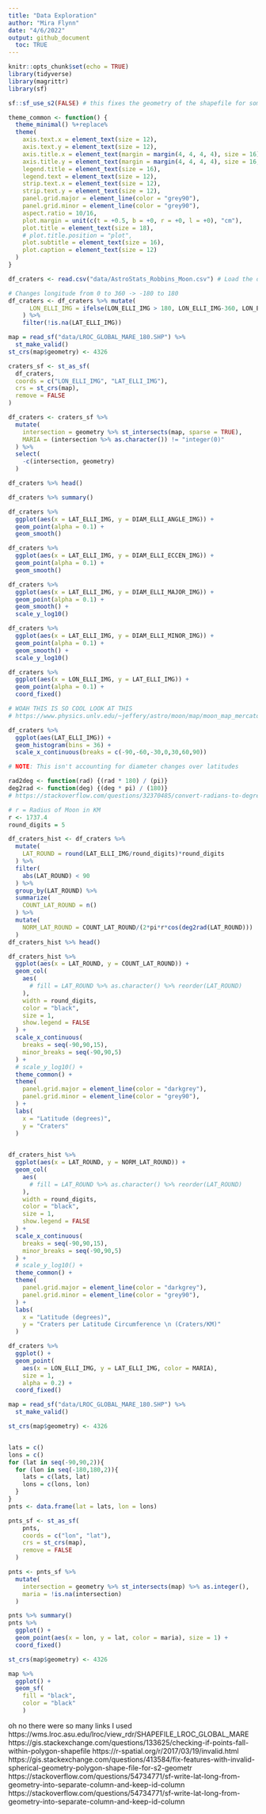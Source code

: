 ```yaml
---
title: "Data Exploration"
author: "Mira Flynn"
date: "4/6/2022"
output: github_document
  toc: TRUE
---
```


```r
knitr::opts_chunk$set(echo = TRUE)
library(tidyverse)
library(magrittr)
library(sf)

sf::sf_use_s2(FALSE) # this fixes the geometry of the shapefile for some reason

theme_common <- function() {
  theme_minimal() %+replace%
  theme(
    axis.text.x = element_text(size = 12),
    axis.text.y = element_text(size = 12),
    axis.title.x = element_text(margin = margin(4, 4, 4, 4), size = 16),
    axis.title.y = element_text(margin = margin(4, 4, 4, 4), size = 16, angle = 90),
    legend.title = element_text(size = 16),
    legend.text = element_text(size = 12),
    strip.text.x = element_text(size = 12),
    strip.text.y = element_text(size = 12),
    panel.grid.major = element_line(color = "grey90"),
    panel.grid.minor = element_line(color = "grey90"),
    aspect.ratio = 10/16,
    plot.margin = unit(c(t = +0.5, b = +0, r = +0, l = +0), "cm"),
    plot.title = element_text(size = 18),
    # plot.title.position = "plot",
    plot.subtitle = element_text(size = 16),
    plot.caption = element_text(size = 12)
  )
}

```

```r
df_craters <- read.csv("data/AstroStats_Robbins_Moon.csv") # Load the dataset

# Changes longitude from 0 to 360 -> -180 to 180
df_craters <- df_craters %>% mutate(
      LON_ELLI_IMG = ifelse(LON_ELLI_IMG > 180, LON_ELLI_IMG-360, LON_ELLI_IMG)
    ) %>%
    filter(!is.na(LAT_ELLI_IMG))

map = read_sf("data/LROC_GLOBAL_MARE_180.SHP") %>%
  st_make_valid()
st_crs(map$geometry) <- 4326

craters_sf <- st_as_sf(
  df_craters, 
  coords = c("LON_ELLI_IMG", "LAT_ELLI_IMG"), 
  crs = st_crs(map),
  remove = FALSE
)

df_craters <- craters_sf %>% 
  mutate(
    intersection = geometry %>% st_intersects(map, sparse = TRUE),
    MARIA = (intersection %>% as.character()) != "integer(0)"
  ) %>%
  select(
    -c(intersection, geometry)
  )

df_craters %>% head()
```


```r
df_craters %>% summary()
```

```r
df_craters %>%
  ggplot(aes(x = LAT_ELLI_IMG, y = DIAM_ELLI_ANGLE_IMG)) +
  geom_point(alpha = 0.1) +
  geom_smooth()
```

```r
df_craters %>%
  ggplot(aes(x = LAT_ELLI_IMG, y = DIAM_ELLI_ECCEN_IMG)) +
  geom_point(alpha = 0.1) +
  geom_smooth()
```

```r
df_craters %>%
  ggplot(aes(x = LAT_ELLI_IMG, y = DIAM_ELLI_MAJOR_IMG)) +
  geom_point(alpha = 0.1) +
  geom_smooth() +
  scale_y_log10()
```


```r
df_craters %>%
  ggplot(aes(x = LAT_ELLI_IMG, y = DIAM_ELLI_MINOR_IMG)) +
  geom_point(alpha = 0.1) +
  geom_smooth() +
  scale_y_log10()
```


```r
df_craters %>%
  ggplot(aes(x = LON_ELLI_IMG, y = LAT_ELLI_IMG)) +
  geom_point(alpha = 0.1) +
  coord_fixed()

# WOAH THIS IS SO COOL LOOK AT THIS
# https://www.physics.unlv.edu/~jeffery/astro/moon/map/moon_map_mercator.jpg
```




```r
df_craters %>%
  ggplot(aes(LAT_ELLI_IMG)) +
  geom_histogram(bins = 36) +
  scale_x_continuous(breaks = c(-90,-60,-30,0,30,60,90))

# NOTE: This isn't accounting for diameter changes over latitudes
```


```r
rad2deg <- function(rad) {(rad * 180) / (pi)}
deg2rad <- function(deg) {(deg * pi) / (180)}
# https://stackoverflow.com/questions/32370485/convert-radians-to-degree-degree-to-radians

# r = Radius of Moon in KM
r <- 1737.4
round_digits = 5

df_craters_hist <- df_craters %>%
  mutate(
    LAT_ROUND = round(LAT_ELLI_IMG/round_digits)*round_digits
  ) %>%
  filter(
    abs(LAT_ROUND) < 90
  ) %>%
  group_by(LAT_ROUND) %>%
  summarize(
    COUNT_LAT_ROUND = n()
  ) %>%
  mutate(
    NORM_LAT_ROUND = COUNT_LAT_ROUND/(2*pi*r*cos(deg2rad(LAT_ROUND)))
  )
df_craters_hist %>% head()
```



```r
df_craters_hist %>%
  ggplot(aes(x = LAT_ROUND, y = COUNT_LAT_ROUND)) +
  geom_col(
    aes(
      # fill = LAT_ROUND %>% as.character() %>% reorder(LAT_ROUND)
    ), 
    width = round_digits, 
    color = "black", 
    size = 1,
    show.legend = FALSE
  ) +
  scale_x_continuous(
    breaks = seq(-90,90,15),
    minor_breaks = seq(-90,90,5)
  ) +
  # scale_y_log10() +
  theme_common() +
  theme(
    panel.grid.major = element_line(color = "darkgrey"),
    panel.grid.minor = element_line(color = "grey90"),
  ) +
  labs(
    x = "Latitude (degrees)",
    y = "Craters"
  )
  
```

```r
df_craters_hist %>%
  ggplot(aes(x = LAT_ROUND, y = NORM_LAT_ROUND)) +
  geom_col(
    aes(
      # fill = LAT_ROUND %>% as.character() %>% reorder(LAT_ROUND)
    ), 
    width = round_digits, 
    color = "black", 
    size = 1,
    show.legend = FALSE
  ) +
  scale_x_continuous(
    breaks = seq(-90,90,15),
    minor_breaks = seq(-90,90,5)
  ) +
  # scale_y_log10() +
  theme_common() +
  theme(
    panel.grid.major = element_line(color = "darkgrey"),
    panel.grid.minor = element_line(color = "grey90"),
  ) +
  labs(
    x = "Latitude (degrees)",
    y = "Craters per Latitude Circumference \n (Craters/KM)"
  )
```



```r
df_craters %>%
  ggplot() +
  geom_point(
    aes(x = LON_ELLI_IMG, y = LAT_ELLI_IMG, color = MARIA), 
    size = 1,
    alpha = 0.2) +
  coord_fixed()


```



```r

map = read_sf("data/LROC_GLOBAL_MARE_180.SHP") %>%
  st_make_valid()

st_crs(map$geometry) <- 4326


lats = c()
lons = c()
for (lat in seq(-90,90,2)){
  for (lon in seq(-180,180,2)){
    lats = c(lats, lat)
    lons = c(lons, lon)
  }
}
pnts <- data.frame(lat = lats, lon = lons)

pnts_sf <- st_as_sf(
    pnts, 
    coords = c("lon", "lat"), 
    crs = st_crs(map),
    remove = FALSE
  )

pnts <- pnts_sf %>% 
  mutate(
    intersection = geometry %>% st_intersects(map) %>% as.integer(),
    maria = !is.na(intersection)
  )

pnts %>% summary()
pnts %>%
  ggplot() +
  geom_point(aes(x = lon, y = lat, color = maria), size = 1) +
  coord_fixed()
```


```r
st_crs(map$geometry) <- 4326

map %>%
  ggplot() +
  geom_sf(
    fill = "black",
    color = "black"
    )
```



oh no there were so many links I used
https://wms.lroc.asu.edu/lroc/view_rdr/SHAPEFILE_LROC_GLOBAL_MARE
https://gis.stackexchange.com/questions/133625/checking-if-points-fall-within-polygon-shapefile
https://r-spatial.org/r/2017/03/19/invalid.html
https://gis.stackexchange.com/questions/413584/fix-features-with-invalid-spherical-geometry-polygon-shape-file-for-s2-geometr
https://stackoverflow.com/questions/54734771/sf-write-lat-long-from-geometry-into-separate-column-and-keep-id-column
https://stackoverflow.com/questions/54734771/sf-write-lat-long-from-geometry-into-separate-column-and-keep-id-column

